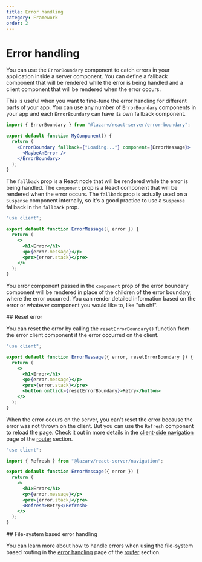 ```yaml
---
title: Error handling
category: Framework
order: 2
---
```



# Error handling

You can use the `ErrorBoundary` component to catch errors in your application inside a server component. You can define a fallback component that will be rendered while the error is being handled and a client component that will be rendered when the error occurs.

This is useful when you want to fine-tune the error handling for different parts of your app. You can use any number of `ErrorBoundary` components in your app and each `ErrorBoundary` can have its own fallback component.

```jsx filename="App.jsx"
import { ErrorBoundary } from "@lazarv/react-server/error-boundary";

export default function MyComponent() {
  return (
    <ErrorBoundary fallback={"Loading..."} component={ErrorMessage}>
      <MaybeAnError />
    </ErrorBoundary>
  );
}
```

The `fallback` prop is a React node that will be rendered while the error is being handled. The `component` prop is a React component that will be rendered when the error occurs. The `fallback` prop is actually used on a `Suspense` component internally, so it's a good practice to use a `Suspense` fallback in the `fallback` prop.

```jsx filename="ErrorMessage.jsx"
"use client";

export default function ErrorMessage({ error }) {
  return (
    <>
      <h1>Error</h1>
      <p>{error.message}</p>
      <pre>{error.stack}</pre>
    </>
  );
}
```

You error component passed in the `component` prop of the error boundary component will be rendered in place of the children of the error boundary, where the error occurred. You can render detailed information based on the error or whatever component you would like to, like "uh oh!".

<Link name="reset-error">
## Reset error
</Link>

You can reset the error by calling the `resetErrorBoundary()` function from the error client component if the error occurred on the client.

```jsx filename="ErrorMessage.jsx"
"use client";

export default function ErrorMessage({ error, resetErrorBoundary }) {
  return (
    <>
      <h1>Error</h1>
      <p>{error.message}</p>
      <pre>{error.stack}</pre>
      <button onClick={resetErrorBoundary}>Retry</button>
    </>
  );
}
```

When the error occurs on the server, you can't reset the error because the error was not thrown on the client. But you can use the `Refresh` component to reload the page. Check it out in more details in the [client-side navigation](/router/client-navigation) page of the [router](/router) section.

```jsx filename="ErrorMessage.jsx"
"use client";

import { Refresh } from "@lazarv/react-server/navigation";

export default function ErrorMessage({ error }) {
  return (
    <>
      <h1>Error</h1>
      <p>{error.message}</p>
      <pre>{error.stack}</pre>
      <Refresh>Retry</Refresh>
    </>
  );
}
```

<Link name="file-system-based-error-handling">
## File-system based error handling
</Link>

You can learn more about how to handle errors when using the file-system based routing in the [error handling](/router/error-handling) page of the [router](/router) section.
